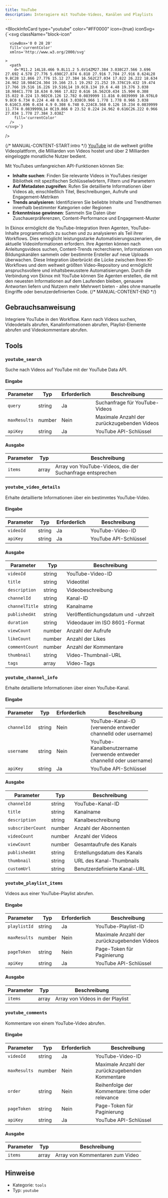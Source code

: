 ```yaml
---
title: YouTube
description: Interagiere mit YouTube-Videos, Kanälen und Playlists
---
```



<BlockInfoCard 
  type="youtube"
  color="#FF0000"
  icon={true}
  iconSvg={`<svg className="block-icon"
      
      
      viewBox='0 0 28 20'
      fill='currentColor'
      xmlns='http://www.w3.org/2000/svg'
      
    >
      <path
        d='M11.2 14L18.466 9.8L11.2 5.6V14ZM27.384 3.038C27.566 3.696 27.692 4.578 27.776 5.698C27.874 6.818 27.916 7.784 27.916 8.624L28 9.8C28 12.866 27.776 15.12 27.384 16.562C27.034 17.822 26.222 18.634 24.962 18.984C24.304 19.166 23.1 19.292 21.252 19.376C19.432 19.474 17.766 19.516 16.226 19.516L14 19.6C8.134 19.6 4.48 19.376 3.038 18.984C1.778 18.634 0.966 17.822 0.616 16.562C0.434 15.904 0.308 15.022 0.224 13.902C0.126 12.782 0.0839999 11.816 0.0839999 10.976L0 9.8C0 6.734 0.224 4.48 0.616 3.038C0.966 1.778 1.778 0.966 3.038 0.616C3.696 0.434 4.9 0.308 6.748 0.224C8.568 0.126 10.234 0.0839999 11.774 0.0839999L14 0C19.866 0 23.52 0.224 24.962 0.616C26.222 0.966 27.034 1.778 27.384 3.038Z'
        fill='currentColor'
      />
    </svg>`}
/>

{/* MANUAL-CONTENT-START:intro */}
[YouTube](https://www.youtube.com/) ist die weltweit größte Videoplattform, die Milliarden von Videos hostet und über 2 Milliarden eingeloggte monatliche Nutzer bedient.

Mit YouTubes umfangreichen API-Funktionen können Sie:

- **Inhalte suchen**: Finden Sie relevante Videos in YouTubes riesiger Bibliothek mit spezifischen Schlüsselwörtern, Filtern und Parametern
- **Auf Metadaten zugreifen**: Rufen Sie detaillierte Informationen über Videos ab, einschließlich Titel, Beschreibungen, Aufrufe und Engagement-Metriken
- **Trends analysieren**: Identifizieren Sie beliebte Inhalte und Trendthemen innerhalb bestimmter Kategorien oder Regionen
- **Erkenntnisse gewinnen**: Sammeln Sie Daten über Zuschauerpräferenzen, Content-Performance und Engagement-Muster

In Ekinox ermöglicht die YouTube-Integration Ihren Agenten, YouTube-Inhalte programmatisch zu suchen und zu analysieren als Teil ihrer Workflows. Dies ermöglicht leistungsstarke Automatisierungsszenarien, die aktuelle Videoinformationen erfordern. Ihre Agenten können nach Anleitungsvideos suchen, Content-Trends recherchieren, Informationen von Bildungskanälen sammeln oder bestimmte Ersteller auf neue Uploads überwachen. Diese Integration überbrückt die Lücke zwischen Ihren KI-Workflows und dem weltweit größten Video-Repository und ermöglicht anspruchsvollere und inhaltsbewusstere Automatisierungen. Durch die Verbindung von Ekinox mit YouTube können Sie Agenten erstellen, die mit den neuesten Informationen auf dem Laufenden bleiben, genauere Antworten liefern und Nutzern mehr Mehrwert bieten - alles ohne manuelle Eingriffe oder benutzerdefinierten Code.
{/* MANUAL-CONTENT-END */}

## Gebrauchsanweisung

Integriere YouTube in den Workflow. Kann nach Videos suchen, Videodetails abrufen, Kanalinformationen abrufen, Playlist-Elemente abrufen und Videokommentare abrufen.

## Tools

### `youtube_search`

Suche nach Videos auf YouTube mit der YouTube Data API.

#### Eingabe

| Parameter | Typ | Erforderlich | Beschreibung |
| --------- | ---- | -------- | ----------- |
| `query` | string | Ja | Suchanfrage für YouTube-Videos |
| `maxResults` | number | Nein | Maximale Anzahl der zurückzugebenden Videos |
| `apiKey` | string | Ja | YouTube API-Schlüssel |

#### Ausgabe

| Parameter | Typ | Beschreibung |
| --------- | ---- | ----------- |
| `items` | array | Array von YouTube-Videos, die der Suchanfrage entsprechen |

### `youtube_video_details`

Erhalte detaillierte Informationen über ein bestimmtes YouTube-Video.

#### Eingabe

| Parameter | Typ | Erforderlich | Beschreibung |
| --------- | ---- | -------- | ----------- |
| `videoId` | string | Ja | YouTube-Video-ID |
| `apiKey` | string | Ja | YouTube API-Schlüssel |

#### Ausgabe

| Parameter | Typ | Beschreibung |
| --------- | ---- | ----------- |
| `videoId` | string | YouTube-Video-ID |
| `title` | string | Videotitel |
| `description` | string | Videobeschreibung |
| `channelId` | string | Kanal-ID |
| `channelTitle` | string | Kanalname |
| `publishedAt` | string | Veröffentlichungsdatum und -uhrzeit |
| `duration` | string | Videodauer im ISO 8601-Format |
| `viewCount` | number | Anzahl der Aufrufe |
| `likeCount` | number | Anzahl der Likes |
| `commentCount` | number | Anzahl der Kommentare |
| `thumbnail` | string | Video-Thumbnail-URL |
| `tags` | array | Video-Tags |

### `youtube_channel_info`

Erhalte detaillierte Informationen über einen YouTube-Kanal.

#### Eingabe

| Parameter | Typ | Erforderlich | Beschreibung |
| --------- | ---- | -------- | ----------- |
| `channelId` | string | Nein | YouTube-Kanal-ID \(verwende entweder channelId oder username\) |
| `username` | string | Nein | YouTube-Kanalbenutzername \(verwende entweder channelId oder username\) |
| `apiKey` | string | Ja | YouTube API-Schlüssel |

#### Ausgabe

| Parameter | Typ | Beschreibung |
| --------- | ---- | ----------- |
| `channelId` | string | YouTube-Kanal-ID |
| `title` | string | Kanalname |
| `description` | string | Kanalbeschreibung |
| `subscriberCount` | number | Anzahl der Abonnenten |
| `videoCount` | number | Anzahl der Videos |
| `viewCount` | number | Gesamtaufrufe des Kanals |
| `publishedAt` | string | Erstellungsdatum des Kanals |
| `thumbnail` | string | URL des Kanal-Thumbnails |
| `customUrl` | string | Benutzerdefinierte Kanal-URL |

### `youtube_playlist_items`

Videos aus einer YouTube-Playlist abrufen.

#### Eingabe

| Parameter | Typ | Erforderlich | Beschreibung |
| --------- | ---- | -------- | ----------- |
| `playlistId` | string | Ja | YouTube-Playlist-ID |
| `maxResults` | number | Nein | Maximale Anzahl der zurückzugebenden Videos |
| `pageToken` | string | Nein | Page-Token für Paginierung |
| `apiKey` | string | Ja | YouTube API-Schlüssel |

#### Ausgabe

| Parameter | Typ | Beschreibung |
| --------- | ---- | ----------- |
| `items` | array | Array von Videos in der Playlist |

### `youtube_comments`

Kommentare von einem YouTube-Video abrufen.

#### Eingabe

| Parameter | Typ | Erforderlich | Beschreibung |
| --------- | ---- | -------- | ----------- |
| `videoId` | string | Ja | YouTube-Video-ID |
| `maxResults` | number | Nein | Maximale Anzahl der zurückzugebenden Kommentare |
| `order` | string | Nein | Reihenfolge der Kommentare: time oder relevance |
| `pageToken` | string | Nein | Page-Token für Paginierung |
| `apiKey` | string | Ja | YouTube API-Schlüssel |

#### Ausgabe

| Parameter | Typ | Beschreibung |
| --------- | ---- | ----------- |
| `items` | array | Array von Kommentaren zum Video |

## Hinweise

- Kategorie: `tools`
- Typ: `youtube`
